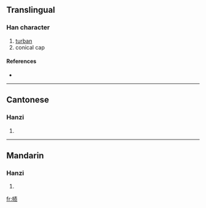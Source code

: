 {{also|幘}}
==Translingual==

===Han character===
{{Han char|rn=50|rad=巾|as=08|sn=11|four=|canj=中月手一人 (LBQMO)}}

# [[turban]]
# conical cap

====References====
* {{Han ref|kx=0333.161|hdz=10742.070|uh=5E3B|ud=24123}}

----

==Cantonese==

===Hanzi===
{{yue-hanzi|jyut=|y=jik1|tra=幘}}

# {{defn|Cantonese}}

----

==Mandarin==

===Hanzi===
{{cmn-hanzi|tra=幘|pin=[[zé]] ([[ze2]])|wg=tse<sup>2</sup>}}

# {{defn|Mandarin}}

[[fr:帻]]